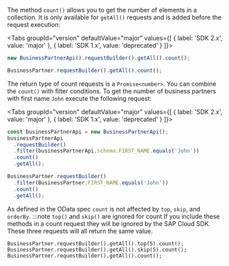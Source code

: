 
The method `count()` allows you to get the number of elements in a collection.
It is only available for `getAll()` requests and is added before the request execution:

<Tabs groupId="version" defaultValue="major" values={[ { label: 'SDK 2.x', value: 'major' }, { label: 'SDK 1.x', value: 'deprecated' } ]}>
<TabItem value="major">

```ts
new BusinessPartnerApi().requestBuilder().getAll().count();
```

</TabItem>
<TabItem value="deprecated">

```ts
BusinessPartner.requestBuilder().getAll().count();
```

</TabItem>
</Tabs>

The return type of count requests is a `Promise<number>`.
You can combine the `count()` with filter conditions.
To get the number of business partners with first name `John` execute the following request:

<Tabs groupId="version" defaultValue="major" values={[ { label: 'SDK 2.x', value: 'major' }, { label: 'SDK 1.x', value: 'deprecated' } ]}>
<TabItem value="major">

```ts
const businessPartnerApi = new BusinessPartnerApi();
businessPartnerApi
  .requestBuilder()
  .filter(businessPartnerApi.schema.FIRST_NAME.equals('John'))
  .count()
  .getAll();
```

</TabItem>
<TabItem value="deprecated">

```ts
BusinessPartner.requestBuilder()
  .filter(BusinessPartner.FIRST_NAME.equals('John'))
  .count()
  .getAll();
```

</TabItem>
</Tabs>

As defined in the OData spec `count` is not affected by `top`, `skip`, and `orderBy`.
:::note `top()` and `skip()` are ignored for count
If you include these methods in a count request they will be ignored by the SAP Cloud SDK.
These three requests will all return the same value.

```
BusinessPartner.requestBuilder().getAll().top(5).count();
BusinessPartner.requestBuilder().getAll().skip(5).count();
BusinessPartner.requestBuilder().getAll().count();
```
